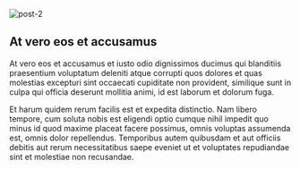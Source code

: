 <Image
	src="/illustrations/post-2.webp"
	width={1920}
	height={1080}
	alt="post-2"
	priority="high"
/>

## At vero eos et accusamus

At vero eos et accusamus et iusto odio dignissimos ducimus qui
blanditiis praesentium voluptatum deleniti atque corrupti quos
dolores et quas molestias excepturi sint occaecati cupiditate
non provident, similique sunt in culpa qui officia deserunt
mollitia animi, id est laborum et dolorum fuga.

Et harum quidem rerum facilis est et expedita distinctio. Nam
libero tempore, cum soluta nobis est eligendi optio cumque nihil
impedit quo minus id quod maxime placeat facere possimus, omnis
voluptas assumenda est, omnis dolor repellendus. Temporibus
autem quibusdam et aut officiis debitis aut rerum necessitatibus
saepe eveniet ut et voluptates repudiandae sint et molestiae non
recusandae.
